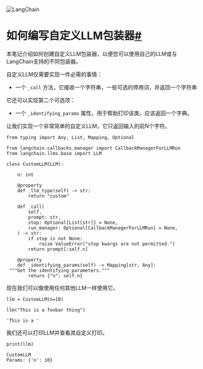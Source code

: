 

<Head>
  <script>
    {
      `(function() {
         var _hmt = _hmt || [];
(function() {
  var hm = document.createElement("script");
  hm.src = "https://hm.baidu.com/hm.js?e60fb290e204e04c5cb6f79b0ac1e697";
  var s = document.getElementsByTagName("script")[0]; 
  s.parentNode.insertBefore(hm, s);
})();
       })();`
    }
  </script>
</Head>

![LangChain](https://pica.zhimg.com/50/v2-56e8bbb52aa271012541c1fe1ceb11a2_r.gif)





如何编写自定义LLM包装器[#](#how-to-write-a-custom-llm-wrapper "Permalink to this headline")
=================================================================================

本笔记介绍如何创建自定义LLM包装器，以便您可以使用自己的LLM或与LangChain支持的不同包装器。

自定义LLM仅需要实现一件必需的事情：

- 一个 `_call` 方法，它接收一个字符串，一些可选的停用词，并返回一个字符串

它还可以实现第二个可选项：

- 一个 `_identifying_params` 属性，用于帮助打印该类。应该返回一个字典。

让我们实现一个非常简单的自定义LLM，它只返回输入的前N个字符。

```
from typing import Any, List, Mapping, Optional

from langchain.callbacks.manager import CallbackManagerForLLMRun
from langchain.llms.base import LLM

```

```
class CustomLLM(LLM):

    n: int

    @property
    def _llm_type(self) -> str:
        return "custom"

    def _call(
        self,
        prompt: str,
        stop: Optional[List[str]] = None,
        run_manager: Optional[CallbackManagerForLLMRun] = None,
    ) -> str:
        if stop is not None:
            raise ValueError("stop kwargs are not permitted.")
        return prompt[:self.n]

    @property
    def _identifying_params(self) -> Mapping[str, Any]:
 """Get the identifying parameters."""
        return {"n": self.n}

```

现在我们可以像使用任何其他LLM一样使用它。

```
llm = CustomLLM(n=10)

```

```
llm("This is a foobar thing")

```

```
'This is a '

```

我们还可以打印LLM并查看其自定义打印。

```
print(llm)

```

```
CustomLLM
Params: {'n': 10}

```

